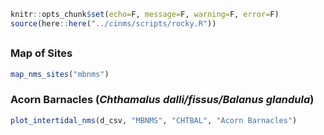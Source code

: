 
```r
knitr::opts_chunk$set(echo=F, message=F, warning=F, error=F)
source(here::here("../cinms/scripts/rocky.R"))
```

## {.tabset}

### Map of Sites

```r
map_nms_sites("mbnms")
```

### Acorn Barnacles (_Chthamalus dalli/fissus/Balanus glandula_) {.active}

```r
plot_intertidal_nms(d_csv, "MBNMS", "CHTBAL", "Acorn Barnacles")
```
